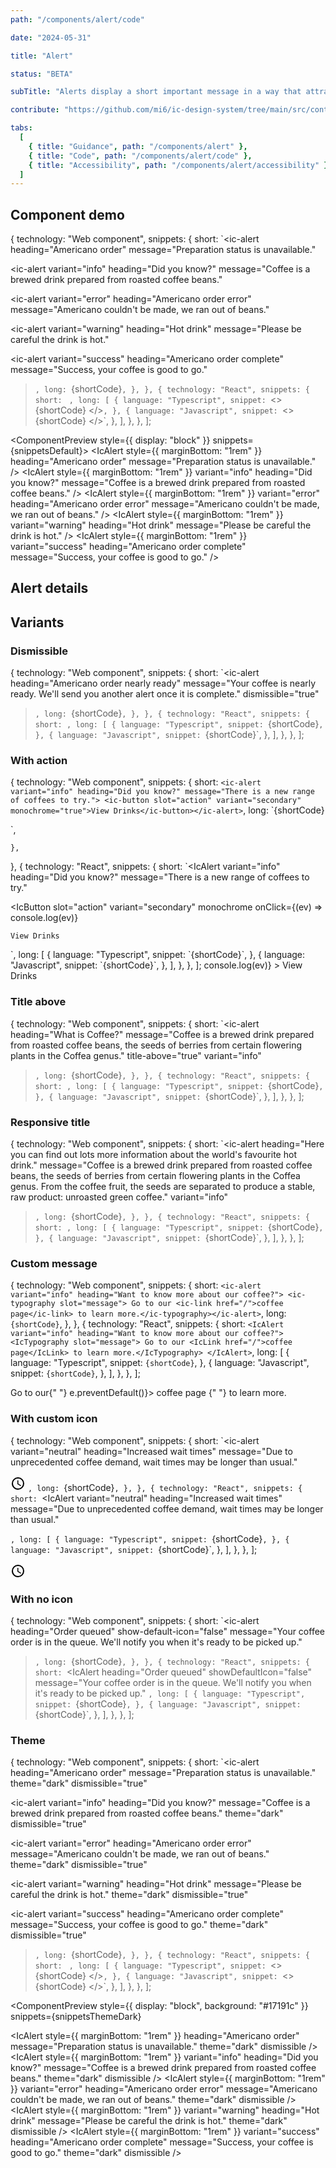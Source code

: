 ```yaml
---
path: "/components/alert/code"

date: "2024-05-31"

title: "Alert"

status: "BETA"

subTitle: "Alerts display a short important message in a way that attracts attention without interrupting the current task."

contribute: "https://github.com/mi6/ic-design-system/tree/main/src/content/structured/components/alert"

tabs:
  [
    { title: "Guidance", path: "/components/alert" },
    { title: "Code", path: "/components/alert/code" },
    { title: "Accessibility", path: "/components/alert/accessibility" },
  ]
---
```


## Component demo


  {
    technology: "Web component",
    snippets: {
      short: `<ic-alert
  heading="Americano order"
  message="Preparation status is unavailable."
></ic-alert>
<ic-alert
  variant="info"
  heading="Did you know?"
  message="Coffee is a brewed drink prepared from roasted coffee beans."
></ic-alert>
<ic-alert
  variant="error"
  heading="Americano order error"
  message="Americano couldn't be made, we ran out of beans."
></ic-alert>
<ic-alert
  variant="warning"
  heading="Hot drink"
  message="Please be careful the drink is hot."
></ic-alert>
<ic-alert
  variant="success"
  heading="Americano order complete"
  message="Success, your coffee is good to go."
></ic-alert>`,
      long: `{shortCode}`,
    },
  },
  {
    technology: "React",
    snippets: {
      short: `<IcAlert
  heading="Americano order"
  message="Preparation status is unavailable."
/>
<IcAlert
  variant="info"
  heading="Did you know?"
  message="Coffee is a brewed drink prepared from roasted coffee beans."
/>
<IcAlert
  variant="error"
  heading="Americano order error"
  message="Americano couldn't be made, we ran out of beans."
/>
<IcAlert
  variant="warning"
  heading="Hot drink"
  message="Please be careful the drink is hot."
/>
<IcAlert
  variant="success"
  heading="Americano order complete"
  message="Success, your coffee is good to go."
/>`,
      long: [
        {
          language: "Typescript",
          snippet: `<>
  {shortCode}
</>`,
        },
        {
          language: "Javascript",
          snippet: `<>
  {shortCode}
</>`,
        },
      ],
    },
  },
];

<ComponentPreview style={{ display: "block" }} snippets={snippetsDefault}>
  <IcAlert
    style={{ marginBottom: "1rem" }}
    heading="Americano order"
    message="Preparation status is unavailable."
  />
  <IcAlert
    style={{ marginBottom: "1rem" }}
    variant="info"
    heading="Did you know?"
    message="Coffee is a brewed drink prepared from roasted coffee beans."
  />
  <IcAlert
    style={{ marginBottom: "1rem" }}
    variant="error"
    heading="Americano order error"
    message="Americano couldn't be made, we ran out of beans."
  />
  <IcAlert
    style={{ marginBottom: "1rem" }}
    variant="warning"
    heading="Hot drink"
    message="Please be careful the drink is hot."
  />
  <IcAlert
    style={{ marginBottom: "1rem" }}
    variant="success"
    heading="Americano order complete"
    message="Success, your coffee is good to go."
  />
</ComponentPreview>

## Alert details

<ComponentDetails component="ic-alert" />

## Variants

### Dismissible

  {
    technology: "Web component",
    snippets: {
      short: `<ic-alert
  heading="Americano order nearly ready"
  message="Your coffee is nearly ready. We'll send you another alert once it is complete."
  dismissible="true"
></ic-alert>`,
      long: `{shortCode}`,
    },
  },
  {
    technology: "React",
    snippets: {
      short: `<IcAlert 
  heading="Americano order nearly ready" 
  message="Your coffee is nearly ready. We'll send you another alert once it is complete." 
  dismissible
/>`,
      long: [
        {
          language: "Typescript",
          snippet: `{shortCode}`,
        },
        {
          language: "Javascript",
          snippet: `{shortCode}`,
        },
      ],
    },
  },
];

<ComponentPreview snippets={snippetsDismissible}>
  <IcAlert
    heading="Americano order nearly ready"
    message="Your coffee is nearly ready. We'll send you another alert once it is complete."
    dismissible
  />
</ComponentPreview>

### With action

  {
    technology: "Web component",
    snippets: {
      short: `<ic-alert variant="info" heading="Did you know?" message="There is a new range of coffees to try.">
  <ic-button slot="action" variant="secondary" monochrome="true">View Drinks</ic-button></ic-alert>`,
      long: `{shortCode}
<script>
  const btn = document.querySelector('ic-button');
  btn.addEventListener('click', (ev) => {
    console.log(ev)
  })
</script>`,
    },
  },
  {
    technology: "React",
    snippets: {
      short: `<IcAlert 
  variant="info" 
  heading="Did you know?" 
  message="There is a new range of coffees to try."
>
  <IcButton 
    slot="action" 
    variant="secondary" 
    monochrome
    onClick={(ev) => console.log(ev)}
  >
    View Drinks
  </IcButton>
</IcAlert>`,
      long: [
        {
          language: "Typescript",
          snippet: `{shortCode}`,
        },
        {
          language: "Javascript",
          snippet: `{shortCode}`,
        },
      ],
    },
  },
];

<ComponentPreview snippets={snippetsWithAction}>
  <IcAlert
    variant="info"
    heading="Did you know?"
    message="There is a new range of coffees to try."
  >
    <IcButton
      slot="action"
      variant="secondary"
      monochrome
      onClick={(ev) => console.log(ev)}
    >
      View Drinks
    </IcButton>
  </IcAlert>
</ComponentPreview>

### Title above

  {
    technology: "Web component",
    snippets: {
      short: `<ic-alert 
  heading="What is Coffee?" 
  message="Coffee is a brewed drink prepared from roasted coffee beans, the seeds of berries from certain flowering plants in the Coffea genus." 
  title-above="true" 
  variant="info"
></ic-alert>`,
      long: `{shortCode}`,
    },
  },
  {
    technology: "React",
    snippets: {
      short: `<IcAlert 
  heading="What is Coffee?" 
  message="Coffee is a brewed drink prepared from roasted coffee beans, the seeds of berries from certain flowering plants in the Coffea genus." 
  titleAbove 
  variant="info"
/>`,
      long: [
        {
          language: "Typescript",
          snippet: `{shortCode}`,
        },
        {
          language: "Javascript",
          snippet: `{shortCode}`,
        },
      ],
    },
  },
];

<ComponentPreview snippets={snippetsTitleAbove}>
  <IcAlert
    heading="What is Coffee?"
    message="Coffee is a brewed drink prepared from roasted coffee beans, the seeds of berries from certain flowering plants in the Coffea genus."
    titleAbove
    variant="info"
  />
</ComponentPreview>

### Responsive title

  {
    technology: "Web component",
    snippets: {
      short: `<ic-alert 
  heading="Here you can find out lots more information about the world's favourite hot drink." 
  message="Coffee is a brewed drink prepared from roasted coffee beans, the seeds of berries from certain flowering plants in the Coffea genus. From the coffee fruit, the seeds are separated to produce a stable, raw product: unroasted green coffee."
  variant="info"
></ic-alert>`,
      long: `{shortCode}`,
    },
  },
  {
    technology: "React",
    snippets: {
      short: `<IcAlert 
  heading="Here you can find out lots more information about the world's favourite hot drink." 
  message="Coffee is a brewed drink prepared from roasted coffee beans, the seeds of berries from certain flowering plants in the Coffea genus. From the coffee fruit, the seeds are separated to produce a stable, raw product: unroasted green coffee." 
  variant="info"
/>`,
      long: [
        {
          language: "Typescript",
          snippet: `{shortCode}`,
        },
        {
          language: "Javascript",
          snippet: `{shortCode}`,
        },
      ],
    },
  },
];

<ComponentPreview snippets={snippetsResponsiveTitle}>
  <IcAlert
    heading="Here you can find out lots more information about the world's favourite hot drink."
    message="Coffee is a brewed drink prepared from roasted coffee beans, the seeds of berries from certain flowering plants in the Coffea genus. From the coffee fruit, the seeds are separated to produce a stable, raw product: unroasted green coffee."
    variant="info"
  />
</ComponentPreview>

### Custom message

  {
    technology: "Web component",
    snippets: {
      short: `<ic-alert variant="info" heading="Want to know more about our coffee?">
  <ic-typography slot="message"> Go to our <ic-link href="/">coffee page</ic-link> to learn more.</ic-typography></ic-alert>`,
      long: `{shortCode}`,
    },
  },
  {
    technology: "React",
    snippets: {
      short: `<IcAlert variant="info" heading="Want to know more about our coffee?">
  <IcTypography slot="message"> Go to our <IcLink href="/">coffee page</IcLink> to learn more.</IcTypography>
</IcAlert>`,
      long: [
        {
          language: "Typescript",
          snippet: `{shortCode}`,
        },
        {
          language: "Javascript",
          snippet: `{shortCode}`,
        },
      ],
    },
  },
];

<ComponentPreview snippets={snippetsCustomMessage}>
  <IcAlert variant="info" heading="Want to know more about our coffee?">
    <IcTypography slot="message">
      Go to our{" "}
      <IcLink href="#" onClick={(e) => e.preventDefault()}>
        coffee page
      </IcLink>{" "}
      to learn more.
    </IcTypography>
  </IcAlert>
</ComponentPreview>

### With custom icon

  {
    technology: "Web component",
    snippets: {
      short: `<ic-alert 
  variant="neutral" 
  heading="Increased wait times" 
  message="Due to unprecedented coffee demand, wait times may be longer than usual."
>
  <svg
    slot="neutral-icon"
    xmlns="http://www.w3.org/2000/svg"
    height="24"
    viewBox="0 0 24 24"
    width="24"
    fill="#000000"
    >
    <path d="M12,20A8,8 0 0,0 20,12A8,8 0 0,0 12,4A8,8 0 0,0 4,12A8,8 0 0,0 12,20M12,2A10,10 0 0,1 22,12A10,10 0 0,1 12,22C6.47,22 2,17.5 2,12A10,10 0 0,1 12,2M12.5,7V12.25L17,14.92L16.25,16.15L11,13V7H12.5Z"/>
  </svg>
</ic-alert>`,
      long: `{shortCode}`,
    },
  },
  {
    technology: "React",
    snippets: {
      short: `<IcAlert 
  variant="neutral" 
  heading="Increased wait times" 
  message="Due to unprecedented coffee demand, wait times may be longer than usual."
>
  <SlottedSVG
    slot="neutral-icon"
    xmlns="http://www.w3.org/2000/svg"
    height="24"
    viewBox="0 0 24 24"
    width="24"
    fill="#000000"
    >
    <path d="M12,20A8,8 0 0,0 20,12A8,8 0 0,0 12,4A8,8 0 0,0 4,12A8,8 0 0,0 12,20M12,2A10,10 0 0,1 22,12A10,10 0 0,1 12,22C6.47,22 2,17.5 2,12A10,10 0 0,1 12,2M12.5,7V12.25L17,14.92L16.25,16.15L11,13V7H12.5Z"/>
  </SlottedSVG>
</IcAlert>`,
      long: [
        {
          language: "Typescript",
          snippet: `{shortCode}`,
        },
        {
          language: "Javascript",
          snippet: `{shortCode}`,
        },
      ],
    },
  },
];

<ComponentPreview snippets={snippetsCustomIcon}>
  <IcAlert
    variant="neutral"
    heading="Increased wait times"
    message="Due to unprecedented coffee demand, wait times may be longer than usual."
  >
    <svg
      slot="neutral-icon"
      xmlns="http://www.w3.org/2000/svg"
      height="24"
      viewBox="0 0 24 24"
      width="24"
      fill="#000000"
    >
      <path d="M12,20A8,8 0 0,0 20,12A8,8 0 0,0 12,4A8,8 0 0,0 4,12A8,8 0 0,0 12,20M12,2A10,10 0 0,1 22,12A10,10 0 0,1 12,22C6.47,22 2,17.5 2,12A10,10 0 0,1 12,2M12.5,7V12.25L17,14.92L16.25,16.15L11,13V7H12.5Z" />
    </svg>
  </IcAlert>
</ComponentPreview>

### With no icon

  {
    technology: "Web component",
    snippets: {
      short: `<ic-alert 
  heading="Order queued" 
  show-default-icon="false"
  message="Your coffee order is in the queue. We'll notify you when it's ready to be picked up."
></ic-alert>`,
      long: `{shortCode}`,
    },
  },
  {
    technology: "React",
    snippets: {
      short: `<IcAlert 
  heading="Order queued" 
  showDefaultIcon="false"
  message="Your coffee order is in the queue. We'll notify you when it's ready to be picked up."
></IcAlert>`,
      long: [
        {
          language: "Typescript",
          snippet: `{shortCode}`,
        },
        {
          language: "Javascript",
          snippet: `{shortCode}`,
        },
      ],
    },
  },
];

<ComponentPreview snippets={snippetsNoIcon}>
  <IcAlert
    heading="Order queued"
    showDefaultIcon="false"
    message="Your coffee order is in the queue. We'll notify you when it's ready to be picked up."
  />
</ComponentPreview>

### Theme

  {
    technology: "Web component",
    snippets: {
      short: `<ic-alert
  heading="Americano order"
  message="Preparation status is unavailable."
  theme="dark"
  dismissible="true"
></ic-alert>
<ic-alert
  variant="info"
  heading="Did you know?"
  message="Coffee is a brewed drink prepared from roasted coffee beans."
  theme="dark"
  dismissible="true"
></ic-alert>
<ic-alert
  variant="error"
  heading="Americano order error"
  message="Americano couldn't be made, we ran out of beans."
  theme="dark"
  dismissible="true"
></ic-alert>
<ic-alert
  variant="warning"
  heading="Hot drink"
  message="Please be careful the drink is hot."
  theme="dark"
  dismissible="true"
></ic-alert>
<ic-alert
  variant="success"
  heading="Americano order complete"
  message="Success, your coffee is good to go."
  theme="dark"
  dismissible="true"
></ic-alert>`,
      long: `{shortCode}`,
    },
  },
  {
    technology: "React",
    snippets: {
      short: `<IcAlert
  heading="Americano order"
  message="Preparation status is unavailable."
  theme="dark"
  dismissible
/>
<IcAlert
  variant="info"
  heading="Did you know?"
  message="Coffee is a brewed drink prepared from roasted coffee beans."
  theme="dark"
  dismissible
/>
<IcAlert
  variant="error"
  heading="Americano order error"
  message="Americano couldn't be made, we ran out of beans."
  theme="dark"
  dismissible
/>
<IcAlert
  variant="warning"
  heading="Hot drink"
  message="Please be careful the drink is hot."
  theme="dark"
  dismissible
/>
<IcAlert
  variant="success"
  heading="Americano order complete"
  message="Success, your coffee is good to go."
  theme="dark"
  dismissible
/>`,
      long: [
        {
          language: "Typescript",
          snippet: `<>
  {shortCode}
</>`,
        },
        {
          language: "Javascript",
          snippet: `<>
  {shortCode}
</>`,
        },
      ],
    },
  },
];

<ComponentPreview
  style={{ display: "block", background: "#17191c" }}
  snippets={snippetsThemeDark}
>
  <IcAlert
    style={{ marginBottom: "1rem" }}
    heading="Americano order"
    message="Preparation status is unavailable."
    theme="dark"
    dismissible
  />
  <IcAlert
    style={{ marginBottom: "1rem" }}
    variant="info"
    heading="Did you know?"
    message="Coffee is a brewed drink prepared from roasted coffee beans."
    theme="dark"
    dismissible
  />
  <IcAlert
    style={{ marginBottom: "1rem" }}
    variant="error"
    heading="Americano order error"
    message="Americano couldn't be made, we ran out of beans."
    theme="dark"
    dismissible
  />
  <IcAlert
    style={{ marginBottom: "1rem" }}
    variant="warning"
    heading="Hot drink"
    message="Please be careful the drink is hot."
    theme="dark"
    dismissible
  />
  <IcAlert
    style={{ marginBottom: "1rem" }}
    variant="success"
    heading="Americano order complete"
    message="Success, your coffee is good to go."
    theme="dark"
    dismissible
  />
</ComponentPreview>
